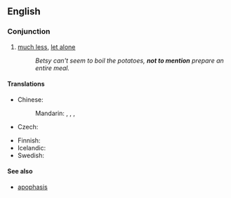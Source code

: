==English==

===Conjunction===
{{infl|en|conjunction|head=[[not]] [[to]] [[mention]]}}

#[[much less]], [[let alone]]
#: ''Betsy can't seem to boil the potatoes, '''not to mention''' prepare an entire meal.''

====Translations====
{{trans-top|much less}}
* Chinese:
*: Mandarin: {{t|cmn|更不用說|sc=Hani}}, {{t|cmn|更不用说|tr=gèng bùyòng shuō|sc=Hani}}, {{t|zh|何況|sc=Hani}}, {{t|zh|何况|tr=hékuàng|sc=Hani}}
* Czech: {{t-|cs|nemluvě}}
{{trans-mid}}
* Finnish: {{t-|fi|puhumattakaan}}
* Icelandic: {{t|is|hvað þá heldur}}
* Swedish: {{t-|sv|för att inte tala om}}
{{trans-bottom}}

====See also====
* [[apophasis]]